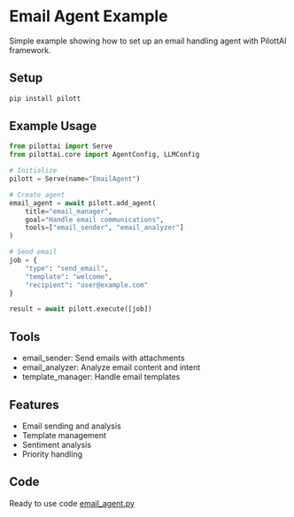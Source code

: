 # Email Agent Example

Simple example showing how to set up an email handling agent with PilottAI framework.

## Setup

```bash
pip install pilott
```

## Example Usage

```python
from pilottai import Serve
from pilottai.core import AgentConfig, LLMConfig

# Initialize
pilott = Serve(name="EmailAgent")

# Create agent
email_agent = await pilott.add_agent(
    title="email_manager",
    goal="Handle email communications",
    tools=["email_sender", "email_analyzer"]
)

# Send email
job = {
    "type": "send_email",
    "template": "welcome",
    "recipient": "user@example.com"
}

result = await pilott.execute([job])
```

## Tools

- email_sender: Send emails with attachments
- email_analyzer: Analyze email content and intent
- template_manager: Handle email templates

## Features

- Email sending and analysis
- Template management
- Sentiment analysis
- Priority handling

## Code

Ready to use code [email_agent.py](../../pilott/agents/email_agent.py)
